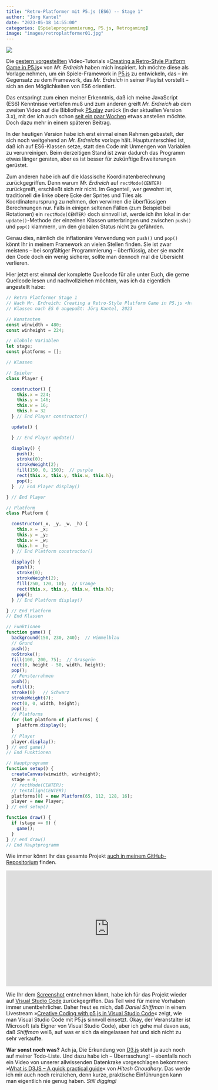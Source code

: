 ```yaml
---
title: "Retro-Platformer mit P5.js (ES6) -- Stage 1"
author: "Jörg Kantel"
date: "2023-05-18 14:55:00"
categories: [Spieleprogrammierung, P5.js, Retrogaming]
image: "images/retroplatformer01.jpg"
---
```


[![](images/retroplatformer01-b.jpg)](https://www.flickr.com/photos/schockwellenreiter/52907878808/)

Die [gestern vorgestellten](https://kantel.github.io/posts/2023051801_retrogaming_mit_p5js/) Video-Tutorials »[Creating a Retro-Style Platform Game in P5.js](https://www.youtube.com/playlist?list=PLBDInqUM5B26FjwMMZqGDxqQr1kX5V9Ul)« von *Mr. Erdreich* haben mich inspiriert. Ich möchte diese als Vorlage nehmen, um ein Spiele-Framework in [P5.js](http://cognitiones.kantel-chaos-team.de/programmierung/creativecoding/processing/p5js.html) zu entwickeln, das -- im Gegensatz zu dem Framework, das *Mr. Erdreich* in seiner Playlist vorstellt -- sich an den Möglichkeiten von ES6 orientiert.

Das entspringt zum einen meiner Erkenntnis, daß ich meine JavaScript (ES6) Kenntnisse vertiefen muß und zum anderen greift *Mr. Erdreich* ab dem zweiten Video auf die Bibliothek [P5.play](http://cognitiones.kantel-chaos-team.de/multimedia/spieleprogrammierung/p5play.html) zurück (in der aktuellen Version 3.x), mit der ich auch schon [seit ein paar Wochen](https://kantel.github.io/posts/2023050502_gamedev_p5js/) etwas anstellen möchte. Doch dazu mehr in einem späteren Beitrag.

In der heutigen Version habe ich erst einmal einen Rahmen gebastelt, der sich noch weitgehend an *Mr. Erdreichs* vorlage hält. Hauptunterschied ist, daß ich auf ES6-Klassen setze, statt den Code mit Unmengen von Variablen zu verunreinigen. Beim derzeitigen Stand ist zwar dadurch das Programm etwas länger geraten, aber es ist besser für zukünftige Erweiterungen gerüstet.

Zum anderen habe ich auf die klassische Koordinatenberechnung zurückgegriffen. Denn warum *Mr. Erdreich* auf `rectMode(CENTER)` zurückgreift, erschließt sich mir nicht. Im Gegenteil, wer gewohnt ist, traditionell die linke obere Ecke der Sprites und Tiles als Koordinatenursprung zu nehmen, den verwirren die überflüssigen Berechnungen nur. Falls in einigen seltenen Fällen (zum Beispiel bei Rotationen) ein `rectMode(CENTER)` doch sinnvoll ist, werde ich ihn lokal in der `update()`-Methode der einzelnen Klassen unterbringen und zwischen `push()` und `pop()` klammern, um den globalen Status nicht zu gefährden.

Genau dies, nämlich die inflationäre Verwendung von `push()` und `pop()` könnt Ihr in meinem Framework an vielen Stellen finden. Sie ist zwar meistens -- bei sorgfältiger Programmierung -- überflüssig, aber sie macht den Code doch ein wenig sicherer, sollte man dennoch mal die Übersicht verlieren.

Hier jetzt erst einmal der komplette Quellcode für alle unter Euch, die gerne Quellcode lesen und nachvollziehen möchten, was ich da eigentlich angestellt habe:

~~~javascript
// Retro Platformer Stage 1
// Nach Mr. Erdreich: Creating a Retro-Style Platform Game in P5.js <https://www.youtube.com/playlist?list=PLBDInqUM5B26FjwMMZqGDxqQr1kX5V9Ul>, ca. 2020
// Klassen nach ES 6 angepaßt: Jörg Kantel, 2023

// Konstanten
const winwidth = 480;
const winheight = 224;

// Globale Variablen
let stage;
const platforms = [];

// Klassen

// Spieler
class Player {

  constructor() {
    this.x = 224;
    this.y = 146;
    this.w = 16;
    this.h = 32
  } // End Player constructor()

  update() {

  } // End Player update()

  display() {
    push();
    stroke(0);
    strokeWeight(2);
    fill(150, 0, 150);  // purple
    rect(this.x, this.y, this.w, this.h);
    pop();
  }  // End Player display()

} // End Player

// Platform
class Platform {

  constructor(_x, _y, _w, _h) {
    this.x = _x;
    this.y = _y;
    this.w = _w;
    this.h = _h;
  } // End Platform constructor()

  display() {
    push();
    stroke(0);
    strokeWeight(2);
    fill(250, 120, 10);  // Orange
    rect(this.x, this.y, this.w, this.h);
    pop();
  } // End Platform display()

} // End Platform
// End Klassen

// Funktionen
function game() {
  background(150, 230, 240);  // Himmelblau
  // Grund
  push();
  noStroke();
  fill(100, 200, 75);  // Grasgrün
  rect(0, height - 50, width, height);
  pop();
  // Fensterrahmen
  push();
  noFill();
  stroke(0)   // Schwarz
  strokeWeight(7);
  rect(0, 0, width, height);
  pop();
  // Platforms
  for (let platform of platforms) {
    platform.display();
  }
  // Player
  player.display();
} // end game()
// End Funktionen

// Hauptprogramm
function setup() {
  createCanvas(winwidth, winheight);
  stage = 0;
  // rectMode(CENTER);
  // textAlign(CENTER);
  platforms[0] = new Platform(65, 112, 128, 16);
  player = new Player;
} // end setup()

function draw() {
  if (stage == 0) {
    game();
  }
} // end draw()
// End Hauptprogramm
~~~

Wie immer könnt Ihr das gesamte Projekt [auch in meinem GitHub-Repositorium](https://github.com/kantel/p5js/tree/master/retroplatformer/stage01) finden.

<iframe width="560" height="315" src="https://www.youtube.com/embed/1h6vZl-OuB0" title="YouTube video player" frameborder="0" allow="accelerometer; autoplay; clipboard-write; encrypted-media; gyroscope; picture-in-picture; web-share" allowfullscreen></iframe>

Wie Ihr dem [Screenshot](https://www.flickr.com/photos/schockwellenreiter/52907878808/) entnehmen könnt, habe ich für das Projekt wieder auf [Visual Studio Code](http://cognitiones.kantel-chaos-team.de/produktivitaet/visualstudiocode.html) zurückgegriffen. Das Teil wird für meine Vorhaben immer unentbehrlicher. Daher freut es mich, daß *Daniel Shiffman* in einem Livestream »[Creative Coding with p5.js in Visual Studio Code](https://www.youtube.com/watch?v=1h6vZl-OuB0)« zeigt, wie man Visual Studio Code mit P5.js sinnvoll einsetzt. Okay, der Veranstalter ist Microsoft (als Eigner von Visual Studio Code), aber ich gehe mal davon aus, daß *Shiffman* weiß, auf was er sich da eingelassen hat und sich nicht zu sehr verkaufte.

**War sonst noch was?** Ach ja, Die Erkundung von [D3.js](http://cognitiones.kantel-chaos-team.de/multimedia/computergraphik/visualisierung/d3.html) steht ja auch noch auf meiner Todo-Liste. Und dazu habe ich -- Überraschung! -- ebenfalls noch ein Video von unserer allwissenden Datenkrake vorgeschlagen bekommen: »[What is D3JS -- A quick practical guide](https://www.youtube.com/watch?v=IdDuWwquSwA)« von *Hitesh Choudhary*. Das werde ich mir auch noch reinziehen, denn kurze, praktische Einführungen kann man eigentlich nie genug haben. *Still digging!*